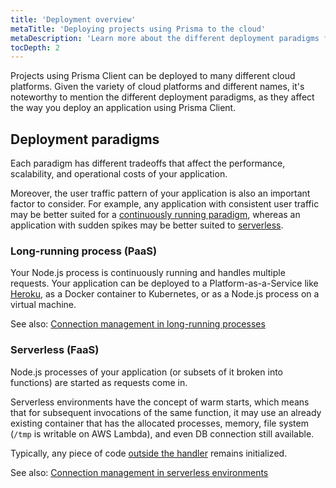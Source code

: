 ```yaml
---
title: 'Deployment overview'
metaTitle: 'Deploying projects using Prisma to the cloud'
metaDescription: 'Learn more about the different deployment paradigms for Node.js and TypeScript applications and how they affect deploying an application using Prisma Client.'
tocDepth: 2
---
```


<TopBlock>

Projects using Prisma Client can be deployed to many different cloud platforms. Given the variety of cloud platforms and different names, it's noteworthy to mention the different deployment paradigms, as they affect the way you deploy an application using Prisma Client.

</TopBlock>

## Deployment paradigms

Each paradigm has different tradeoffs that affect the performance, scalability, and operational costs of your application.

Moreover, the user traffic pattern of your application is also an important factor to consider. For example, any application with consistent user traffic may be better suited for a [continuously running paradigm](#long-running-process-paas), whereas an application with sudden spikes may be better suited to [serverless](#serverless-faas).

### Long-running process (PaaS)

Your Node.js process is continuously running and handles multiple requests. Your application can be deployed to a Platform-as-a-Service like [Heroku](./deployment-guides/deploying-to-heroku), as a Docker container to Kubernetes, or as a Node.js process on a virtual machine.

See also: [Connection management in long-running processes](../performance-and-optimization/connection-management#long-running-processes-paas)


### Serverless (FaaS)

Node.js processes of your application (or subsets of it broken into functions) are started as requests come in.

Serverless environments have the concept of warm starts, which means that for subsequent invocations of the same function, it may use an already existing container that has the allocated processes, memory, file system (`/tmp` is writable on AWS Lambda), and even DB connection still available.

Typically, any piece of code [outside the handler](https://docs.aws.amazon.com/lambda/latest/dg/gettingstarted-features.html#gettingstarted-features-programmingmodel) remains initialized.

See also: [Connection management in serverless environments](../../performance-and-optimization/connection-management#serverless-environments-faas)
